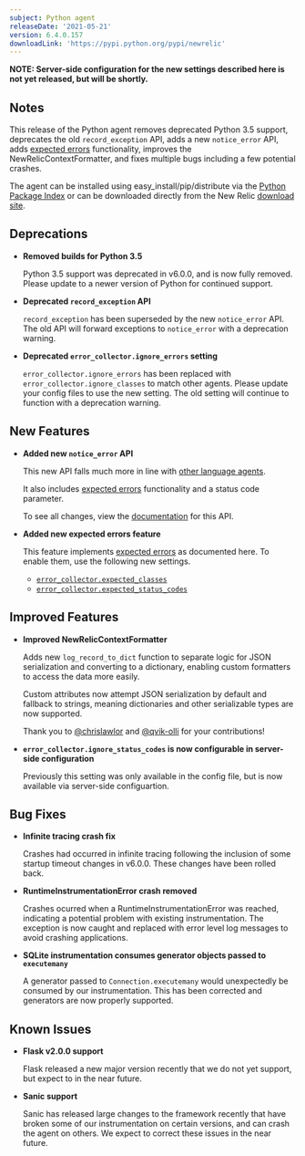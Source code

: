 ```yaml
---
subject: Python agent
releaseDate: '2021-05-21'
version: 6.4.0.157
downloadLink: 'https://pypi.python.org/pypi/newrelic'
---
```


**NOTE: Server-side configuration for the new settings described here is not yet released, but will be shortly.**

## Notes

This release of the Python agent removes deprecated Python 3.5 support, deprecates the old `record_exception` API, adds a new `notice_error` API, adds [expected errors](/docs/agents/manage-apm-agents/agent-data/manage-errors-apm-collect-ignore-or-mark-expected/#expected) functionality, improves the NewRelicContextFormatter, and fixes multiple bugs including a few potential crashes.

The agent can be installed using easy_install/pip/distribute via the [Python Package Index](https://pypi.python.org/pypi/newrelic) or can be downloaded directly from the New Relic [download site](http://download.newrelic.com/python_agent/release).

## Deprecations

* **Removed builds for Python 3.5**

    Python 3.5 support was deprecated in v6.0.0, and is now fully removed. Please update to a newer version of Python for continued support.

* **Deprecated `record_exception` API**

  `record_exception` has been superseded by the new `notice_error` API. The old API will forward exceptions to `notice_error` with a deprecation warning.

* **Deprecated `error_collector.ignore_errors` setting**

    `error_collector.ignore_errors` has been replaced with `error_collector.ignore_classes` to match other agents. Please update your config files to use the new setting. The old setting will continue to function with a deprecation warning.

## New Features

* **Added new `notice_error` API**

  This new API falls much more in line with [other language agents](/docs/agents/manage-apm-agents/agent-data/manage-errors-apm-collect-ignore-or-mark-expected/#error-collection).
  
  It also includes [expected errors](/docs/agents/manage-apm-agents/agent-data/manage-errors-apm-collect-ignore-or-mark-expected/#expected) functionality and a status code parameter.

  To see all changes, view the [documentation](/docs/agents/python-agent/python-agent-api/noticeerror-python-agent-api/) for this API.


* **Added new expected errors feature**

    This feature implements [expected errors](/docs/agents/manage-apm-agents/agent-data/manage-errors-apm-collect-ignore-or-mark-expected/#expected) as documented here. To enable them, use the following new settings.

    * [`error_collector.expected_classes`](/docs/agents/python-agent/configuration/python-agent-configuration/#error-expected)
    * [`error_collector.expected_status_codes`](/docs/agents/python-agent/configuration/python-agent-configuration/#error-expected-status-codes)

## Improved Features

* **Improved NewRelicContextFormatter**

    Adds new `log_record_to_dict` function to separate logic for JSON serialization and converting to a dictionary, enabling custom formatters to access the data more easily.

    Custom attributes now attempt JSON serialization by default and fallback to strings, meaning dictionaries and other serializable types are now supported.

    Thank you to [@chrislawlor](https://github.com/chrislawlor) and [@qvik-olli](https://github.com/qvik-olli) for your contributions!


* **`error_collector.ignore_status_codes` is now configurable in server-side configuration**

    Previously this setting was only available in the config file, but is now available via server-side configuartion.

## Bug Fixes

* **Infinite tracing crash fix**

  Crashes had occurred in infinite tracing following the inclusion of some startup timeout changes in v6.0.0. These changes have been rolled back.

* **RuntimeInstrumentationError crash removed**

  Crashes ocurred when a RuntimeInstrumentationError was reached, indicating a potential problem with existing instrumentation. The exception is now caught and replaced with error level log messages to avoid crashing applications.

* **SQLite instrumentation consumes generator objects passed to `executemany`**

  A generator passed to `Connection.executemany` would unexpectedly be consumed by our instrumentation. This has been corrected and generators are now properly supported.

## Known Issues

* **Flask v2.0.0 support**

    Flask released a new major version recently that we do not yet support, but expect to in the near future.

* **Sanic support**

    Sanic has released large changes to the framework recently that have broken some of our instrumentation on certain versions, and can crash the agent on others. We expect to correct these issues in the near future.
